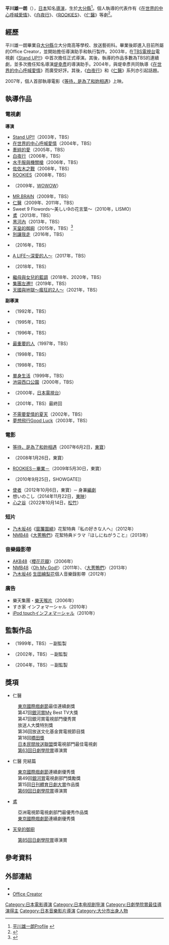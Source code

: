 {{noteTA
|G1=Movie
|G2=Show
|1=zh-cn:侧耳倾听; zh-hk:夢幻街少女; zh-sg:梦幻街少女; zh-tw:心之谷;
}}
{{Infobox entertainer
|name = 平川 雄一朗
|type = 導演
|外文名 = 平川 雄一朗（{{lang|ja|ひらかわ ゆういちろう}}）
|羅馬拼音 = Hirakawa Yuichiro
|birth_date={{Birth date and age|year=1972|month=1|day=23}}
|birthplace = {{JPN}}[[大分縣|大分縣]][[大分市|大分市]]
|教育程度 = {{link-ja|日本工學院専門學校|日本工学院専門学校}}放送藝術科
|occupation= [[導演|導演]]
|活躍年代= 1992年至今
|spouse = 
|children = 
|經紀公司 = {{link-ja|Office Creator|オフィスクレッシェンド}}
|網站 = {{URL|http://www.web.crescendo.co.jp/creators/hirakawa.html|Office Creator官方網站}}
|awards=
|imdb= 2601775
}}
'''平川雄一朗'''（{{bd|1972年|1月23日|catIdx=Hirakawa Yuichiro}}），[[日本|日本]]知名[[導演|導演]]，生於[[大分縣|大分縣]]<ref>[http://www.web.crescendo.co.jp/creators/hirakawa.html 平川雄一朗Profile] {{webarchive|url=https://web.archive.org/web/20150114062356/http://www.web.crescendo.co.jp/creators/hirakawa.html |date=2015-01-14 }}</ref>。個人執導的代表作有《[[在世界的中心呼喊愛情#電視劇|在世界的中心呼喊愛情]]》、《[[白夜行#電視劇|白夜行]]》、《[[教頭當家#電視劇|ROOKIES]]》、《[[仁醫#電視劇|仁醫]]》等劇<ref>{{Cite web |url=http://career.oricon.co.jp/news/76088/full/ |title=ドラマ『JIN-仁-』が『橋田賞』受賞　共演の大沢＆綾瀬も個人賞に輝く |accessdate=2015-01-14 |archive-date=2015-01-14 |archive-url=https://web.archive.org/web/20150114063917/http://career.oricon.co.jp/news/76088/full/ |dead-url=no }}</ref>。

== 經歷 ==
平川雄一朗畢業自[[大分縣|大分縣]]立大分南高等學校、{{link-ja|日本工學院専門學校|日本工学院専門学校}}放送藝術科。畢業後即進入目前所屬的Office Creator，並開始擔任導演助手和執行製作。2003年，在[[TBS電視台|TBS電視台]]電視劇《[[Stand_UP!!|Stand UP!!]]》中首次擔任正式導演。其後，執導的作品多數為TBS的連續劇，並多次擔任知名導演[[堤幸彥|堤幸彥]]的導演助手。2004年，與堤幸彥共同執導《[[在世界的中心呼喊愛情#電視劇|在世界的中心呼喊愛情]]》而廣受好評。其後，《[[白夜行#電視劇|白夜行]]》和《[[仁醫|仁醫]]》系列亦引起話題。

2007年，個人首部執導電影《[[等待，是為了和妳相遇|等待，是為了和妳相遇]]》上映。

== 執導作品 ==
=== 電視劇 ===
'''導演'''
*[[Stand_UP!!|Stand UP!!]]（2003年，TBS）
*[[在世界的中心呼喊愛情#電視劇|在世界的中心呼喊愛情]]（2004年，TBS）
*[[牽絆的愛|牽絆的愛]]（2005年，TBS）
*[[白夜行#電視劇|白夜行]]（2006年，TBS）
*[[水手服與機關槍|水手服與機關槍]]（2006年，TBS）
*[[佐佐木之戰|佐佐木之戰]]（2008年，TBS）
*[[ROOKIES#電視劇|ROOKIES]]（2008年，TBS）
*{{link-ja|結黨！老人黨|結党!老人党}}（2009年，[[WOWOW|WOWOW]]）
*[[MR.BRAIN|MR.BRAIN]]（2009年，TBS）
*[[仁醫#電視劇|仁醫]]（2009年、2011年，TBS）
*Sweet 9 Flowords〜美しい9の花言葉〜（2010年，LISMO）
*[[鳶_(小說)#TBS版|鳶]]（2013年，TBS）
*[[黑河內#テレビドラマ|黑河內]]（2013年，TBS）
*[[天皇的御廚|天皇的御廚]]（2015年，TBS）<ref>{{citenews|url=http://mdpr.jp/news/detail/1451247|title=佐藤健，坊主頭で連ドラ主演　豪華共演陣も発表|date=2014年12月5日|accessdate=2014年12月5日|work=modelpress|archive-date=2014年12月9日|archive-url=https://web.archive.org/web/20141209015152/http://mdpr.jp/news/detail/1451247|dead-url=no}}</ref>
*[[別讓我走_(電視劇)|別讓我走]]（2016年，TBS）
*{{link-ja|仰望師恩|仰げば尊し (2016年のテレビドラマ)}}（2016年，TBS）
*[[A_LIFE〜深愛的人〜|A LIFE〜深愛的人〜]]（2017年，TBS）
*{{link-ja|都廳爆破！|都庁爆破!}}（2018年，TBS）
*[[繼母與女兒的藍調#電視劇|繼母與女兒的藍調]]（2018年、2020年，TBS）
*[[集團左遷!!|集團左遷!!]]（2019年，TBS）
*[[天國與地獄～瘋狂的2人～|天國與地獄～瘋狂的2人～]]（2021年，TBS）

'''副導演'''
*{{link-ja|尋找那天的我|あの日の僕をさがして}}（1992年，TBS）
*{{link-ja|SECOND CHANCE|セカンド・チャンス (テレビドラマ)}}（1995年，TBS）
*{{link-ja|協奏曲 (日本電視劇)|協奏曲 (テレビドラマ)|協奏曲}}（1996年，TBS）
*[[最重要的人_(1997年日劇)|最重要的人]]（1997年，TBS）
*{{link-ja|邂逅 (日本電視劇)|めぐり逢い (1998年のテレビドラマ)|邂逅}}（1998年，TBS）
*{{link-ja|你以為你是誰！|なにさまっ!}}（1998年，TBS）
*[[單身生活|單身生活]]（1999年，TBS）
*[[池袋西口公園_(電視劇)|池袋西口公園]]（2000年，TBS）
*{{link-ja|擁抱明天|明日を抱きしめて}}（2000年，[[日本電視台|日本電視台]]）
*{{link-ja|半個醫生|ハンドク!!!}}（2001年，TBS）最終回
*[[不需要愛情的夏天|不需要愛情的夏天]]（2002年，TBS）
*[[夢想飛行Good_Luck|夢想飛行Good Luck]]（2003年，TBS）

=== 電影 ===
*[[等待，是為了和妳相遇|等待，是為了和妳相遇]]（2007年6月2日，[[東寶|東寶]]）
*{{link-ja|向陰天綻放|陰日向に咲く}}（2008年1月26日，東寶）
*[[ROOKIES#電影|ROOKIES－畢業－]]（2009年5月30日，東寶）
*{{link-ja|歡迎愛光臨 (電影)|ラブコメ (小説)#映画|歡迎愛光臨}}（2010年9月25日，SHOWGATE]）
*[[使者_(小說)#改編電影|使者]]（2012年10月6日，東寶）─ 身兼[[編劇|編劇]]
*想いのこし（2014年11月22日，[[東映|東映]]）
*[[心之谷_(2022年電影)|心之谷]]（2022年10月14日，[[松竹|松竹]]）

=== 短片 ===
*[[乃木坂46|乃木坂46]]《[[窗簾圍繞|窗簾圍繞]]》花絮特典『私の好きな人へ』（2012年）
*[[NMB48|NMB48]]《[[大蔥鴨們|大蔥鴨們]]》花絮特典ドラマ『ほしにねがうこと』（2013年）

=== 音樂錄影帶 === 
*[[AKB48|AKB48]]〈[[櫻花花瓣|櫻花花瓣]]〉（2006年）
*[[NMB48|NMB48]]〈[[Oh_My_God!|Oh My God!]]〉（2011年）、〈[[大蔥鴨們|大蔥鴨們]]〉（2013年）
*[[乃木坂46|乃木坂46]] [[生田繪梨花|生田繪梨花]]個人音樂錄影帶（2012年）

=== 廣告 ===
*樂天集團・[[喉片|樂天喉片]]（2006年）
*すき家 インフォマーシャル（2010年）
*[[iPod_touch|iPod touch]]インフォマーシャル（2010年）

== 監製作品 ==
*{{link-ja|最後的約會|最後のデート}}（1999年，TBS）－副監製
*{{link-ja|First Love (2002年電視劇)|First Love (テレビドラマ)|First Love}}（2002年，TBS）－副監製
*{{link-ja|麻辣嬌娃|ドールハウス (テレビドラマ)}}（2004年，TBS）－副監製

== 獎項 ==
*仁醫
:[[東京國際戲劇節|東京國際戲劇節]]最佳連續劇獎
:第47回[[銀河賞|銀河賞]]My Best TV大獎
:第47回銀河賞電視部門優秀賞
:放送人大獎特別獎 
:第36回放送文化基金賞電視節目獎 
:第18回[[橋田獎|橋田獎]]
:[[日本民間放送聯盟|日本民間放送聯盟]]獎電視部門最佳電視劇
:[[第63回日劇學院賞|第63回日劇學院賞]]導演賞

*仁醫 完結篇
:[[東京國際戲劇節|東京國際戲劇節]]連續劇優秀獎
:第49回[[銀河賞|銀河賞]]電視劇部門獎勵獎
:第15回[[日刊體育日劇大賞|日刊體育日劇大賞]]作品獎
:[[第69回日劇學院賞|第69回日劇學院賞]]導演賞

*[[鳶_(小說)#TBS版|鳶]]
:亞洲電視節電視劇部門最優秀作品獎
:[[東京國際戲劇節|東京國際戲劇節]]連續劇優秀獎

*[[天皇的御廚|天皇的御廚]]
:[[第85回日劇學院賞|第85回日劇學院賞]]導演賞

== 參考資料 ==
{{Reflist}}

== 外部連結 ==
* {{IMDb name|2601775}}
* [https://web.archive.org/web/20150114062356/http://www.web.crescendo.co.jp/creators/hirakawa.html Office Creator]

{{DEFAULTSORT:Hirakawa Yuichiro}}
[[Category:日本電影導演|Category:日本電影導演]]
[[Category:日本电视剧导演|Category:日本电视剧导演]]
[[Category:日劇學院賞最佳導演得主|Category:日劇學院賞最佳導演得主]]
[[Category:日本音樂影片導演|Category:日本音樂影片導演]]
[[Category:大分市出身人物|Category:大分市出身人物]]